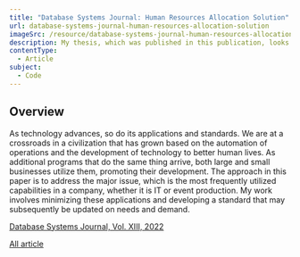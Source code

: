 ```yaml
---
title: "Database Systems Journal: Human Resources Allocation Solution"
url: database-systems-journal-human-resources-allocation-solution
imageSrc: /resource/database-systems-journal-human-resources-allocation-solution/thumbnail.svg
description: My thesis, which was published in this publication, looks at how technology affects standards and applications. Automation and technological development are shaping our civilisation at a critical moment. My approach focuses on eliminating and standardizing the most commonly utilized capabilities, whether in IT or event production, as firms implement new systems to improve operations. The objective is to provide a standard that is adaptable and can be changed as needed.
contentType:
  - Article
subject:
  - Code
---
```


<section>
  <h2>Overview</h2>
  <p>
    As technology advances, so do its applications and standards. We are at a
    crossroads in a civilization that has grown based on the automation of
    operations and the development of technology to better human lives. As
    additional programs that do the same thing arrive, both large and small
    businesses utilize them, promoting their development. The approach in this
    paper is to address the major issue, which is the most frequently utilized
    capabilities in a company, whether it is IT or event production. My work
    involves minimizing these applications and developing a standard that may
    subsequently be updated on needs and demand.
  </p>
</section>
<section>
  <a href="https://www.dbjournal.ro/33.html" target="_blank">
    <p>Database Systems Journal, Vol. XIII, 2022</p>
  </a>
  <a href="https://www.dbjournal.ro/archive/33/33_8.pdf" target="_blank">
    <p>All article</p>
  </a>
</section>
